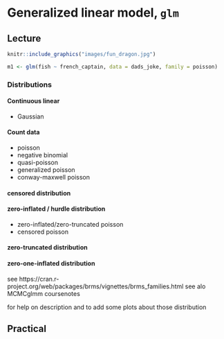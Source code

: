 # Generalized linear model, `glm`

## Lecture

```r
knitr::include_graphics("images/fun_dragon.jpg")
```

```r
m1 <- glm(fish ~ french_captain, data = dads_joke, family = poisson)
```

### Distributions

#### Continuous linear

- Gaussian

#### Count data

- poisson
- negative binomial
- quasi-poisson
- generalized poisson
- conway-maxwell poisson

#### censored distribution

#### zero-inflated / hurdle distribution
- zero-inflated/zero-truncated poisson
- censored poisson

#### zero-truncated distribution

#### zero-one-inflated distribution

see https://cran.r-project.org/web/packages/brms/vignettes/brms_families.html
see alo MCMCglmm coursenotes

for help on description and to add some plots about those distribution

## Practical
